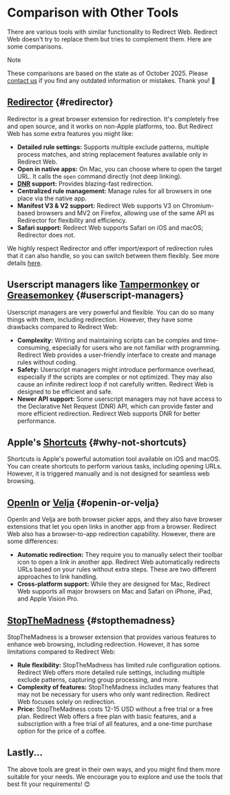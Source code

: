 # Comparison with Other Tools

There are various tools with similar functionality to Redirect Web. Redirect Web doesn't try to replace them but tries to complement them. Here are some comparisons.

> [!NOTE]
> These comparisons are based on the state as of October 2025. Please [contact us](/contact-us) if you find any outdated information or mistakes. Thank you! 🙏

## [Redirector](https://github.com/einaregilsson/Redirector) {#redirector}

Redirector is a great browser extension for redirection. It's completely free and open source, and it works on non-Apple platforms, too. But Redirect Web has some extra features you might like:

* **Detailed rule settings:** Supports multiple exclude patterns, multiple process matches, and string replacement features available only in Redirect Web.
* **Open in native apps:** On Mac, you can choose where to open the target URL. It calls the `open` command directly (not deep linking).
* **[DNR](https://blog.mozilla.org/addons/2023/05/17/declarativenetrequest-available-in-firefox/) support:** Provides blazing-fast redirection.
* **Centralized rule management:** Manage rules for all browsers in one place via the native app.
* **Manifest V3 & V2 support:** Redirect Web supports V3 on Chromium-based browsers and MV2 on Firefox, allowing use of the same API as Redirector for flexibility and efficiency.
* **Safari support:** Redirect Web supports Safari on iOS and macOS; Redirector does not.

We highly respect Redirector and offer import/export of redirection rules that it can also handle, so you can switch between them flexibly. See more details [here](/export-or-import-rules).

## Userscript managers like [Tampermonkey](https://www.tampermonkey.net/) or [Greasemonkey](https://www.greasespot.net/) {#userscript-managers}

Userscript managers are very powerful and flexible. You can do so many things with them, including redirection. However, they have some drawbacks compared to Redirect Web:

* **Complexity:** Writing and maintaining scripts can be complex and time-consuming, especially for users who are not familiar with programming. Redirect Web provides a user-friendly interface to create and manage rules without coding.
* **Safety:** Userscript managers might introduce performance overhead, especially if the scripts are complex or not optimized. They may also cause an infinite redirect loop if not carefully written. Redirect Web is designed to be efficient and safe.
* **Newer API support:** Some userscript managers may not have access to the Declarative Net Request (DNR) API, which can provide faster and more efficient redirection. Redirect Web supports DNR for better performance.

## Apple's [Shortcuts](https://support.apple.com/guide/shortcuts/welcome/ios) {#why-not-shortcuts}

Shortcuts is Apple's powerful automation tool available on iOS and macOS. You can create shortcuts to perform various tasks, including opening URLs. However, it is triggered manually and is not designed for seamless web browsing.

## [OpenIn](https://loshadki.app/openin4/) or [Velja](https://sindresorhus.com/velja) {#openin-or-velja}

OpenIn and Velja are both browser picker apps, and they also have browser extensions that let you open links in another app from a browser. Redirect Web also has a browser-to-app redirection capability. However, there are some differences:

* **Automatic redirection:** They require you to manually select their toolbar icon to open a link in another app. Redirect Web automatically redirects URLs based on your rules without extra steps. These are two different approaches to link handling.
* **Cross-platform support:** While they are designed for Mac, Redirect Web supports all major browsers on Mac and Safari on iPhone, iPad, and Apple Vision Pro.

## [StopTheMadness](https://www.stopthemadness.com/) {#stopthemadness}

StopTheMadness is a browser extension that provides various features to enhance web browsing, including redirection. However, it has some limitations compared to Redirect Web:

* **Rule flexibility:** StopTheMadness has limited rule configuration options. Redirect Web offers more detailed rule settings, including multiple exclude patterns, capturing group processing, and more.
* **Complexity of features:** StopTheMadness includes many features that may not be necessary for users who only want redirection. Redirect Web focuses solely on redirection.
* **Price:** StopTheMadness costs 12-15 USD without a free trial or a free plan. Redirect Web offers a free plan with basic features, and a subscription with a free trial of all features, and a one-time purchase option for the price of a coffee.

## Lastly...

The above tools are great in their own ways, and you might find them more suitable for your needs. We encourage you to explore and use the tools that best fit your requirements! 😊

